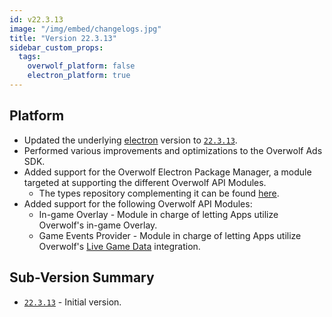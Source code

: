```yaml
---
id: v22.3.13
image: "/img/embed/changelogs.jpg"
title: "Version 22.3.13"
sidebar_custom_props:
  tags:
    overwolf_platform: false
    electron_platform: true
---
```


## Platform

- Updated the underlying [electron](https://npmjs.com/package/electron) version to [`22.3.13`](https://www.npmjs.com/package/electron/v/22.3.13).
- Performed various improvements and optimizations to the Overwolf Ads SDK.
- Added support for the Overwolf Electron Package Manager, a module targeted at supporting the different Overwolf API Modules.
  - The types repository complementing it can be found [here](https://www.npmjs.com/package/@overwolf/ow-electron-packages-types).
- Added support for the following Overwolf API Modules:
  - In-game Overlay - Module in charge of letting Apps utilize Overwolf's in-game Overlay.
  - Game Events Provider - Module in charge of letting Apps utilize Overwolf's [Live Game Data](/api/live-game-data) integration.

## Sub-Version Summary

- [`22.3.13`](https://www.npmjs.com/package/@overwolf/ow-electron/v/22.3.13) - Initial version.